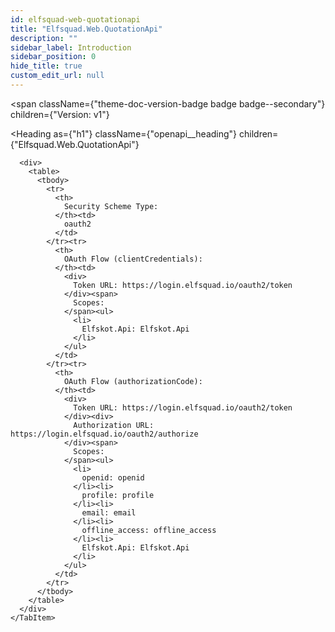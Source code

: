 ```yaml
---
id: elfsquad-web-quotationapi
title: "Elfsquad.Web.QuotationApi"
description: ""
sidebar_label: Introduction
sidebar_position: 0
hide_title: true
custom_edit_url: null
---
```



<span
  className={"theme-doc-version-badge badge badge--secondary"}
  children={"Version: v1"}
>
</span>

<Heading
  as={"h1"}
  className={"openapi__heading"}
  children={"Elfsquad.Web.QuotationApi"}
>
</Heading>





<div
  style={{"marginBottom":"2rem"}}
>
  <Heading
    id={"authentication"}
    as={"h2"}
    className={"openapi-tabs__heading"}
    children={"Authentication"}
  >
  </Heading><SchemaTabs
    className={"openapi-tabs__security-schemes"}
  >
    <TabItem
      label={"OAuth 2.0: oauth2"}
      value={"oauth2"}
    >
      
      
      
      
      <div>
        <table>
          <tbody>
            <tr>
              <th>
                Security Scheme Type:
              </th><td>
                oauth2
              </td>
            </tr><tr>
              <th>
                OAuth Flow (clientCredentials):
              </th><td>
                <div>
                  Token URL: https://login.elfsquad.io/oauth2/token
                </div><span>
                  Scopes:
                </span><ul>
                  <li>
                    Elfskot.Api: Elfskot.Api
                  </li>
                </ul>
              </td>
            </tr><tr>
              <th>
                OAuth Flow (authorizationCode):
              </th><td>
                <div>
                  Token URL: https://login.elfsquad.io/oauth2/token
                </div><div>
                  Authorization URL: https://login.elfsquad.io/oauth2/authorize
                </div><span>
                  Scopes:
                </span><ul>
                  <li>
                    openid: openid
                  </li><li>
                    profile: profile
                  </li><li>
                    email: email
                  </li><li>
                    offline_access: offline_access
                  </li><li>
                    Elfskot.Api: Elfskot.Api
                  </li>
                </ul>
              </td>
            </tr>
          </tbody>
        </table>
      </div>
    </TabItem>
  </SchemaTabs>
</div>
      